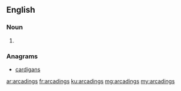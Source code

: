 ==English==

===Noun===
{{head|en}}

# {{plural of|arcading}}

===Anagrams===
* [[cardigans#English|cardigans]]

[[ar:arcadings]]
[[fr:arcadings]]
[[ku:arcadings]]
[[mg:arcadings]]
[[my:arcadings]]